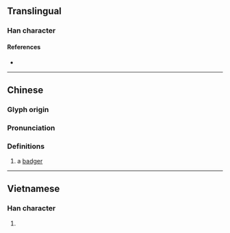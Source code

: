 {{also|貛}}
{{character info/new}}
==Translingual==

===Han character===
{{Han char|rn=94|rad=犬|as=18|sn=21|four=44214|canj=KHTRG|ids=⿰犭雚}}

====References====
* {{Han ref|kx=0721.210|dkj=20798|dj=1133.160|hdz=21378.030|uh=737E|ud=29566|bh=F5DD|bd=62941}}

----

==Chinese==
{{zh-forms}}

===Glyph origin===
{{Han etym}}

===Pronunciation===
{{zh-pron
|m=huān
|c=fun1
|h=pfs=fôn
|md=
|mn=
|w=
|mc=y
|oc=y
|cat=n
}}

===Definitions===
{{zh-hanzi}}

# a [[badger]] {{gloss|mammal}}

{{zh-cat|Mustelids}}

----

==Vietnamese==

===Han character===
{{vi-hantu|[[hoan]]|rs=犬18}}

# {{defn|lang=vi|sort=犬18}}